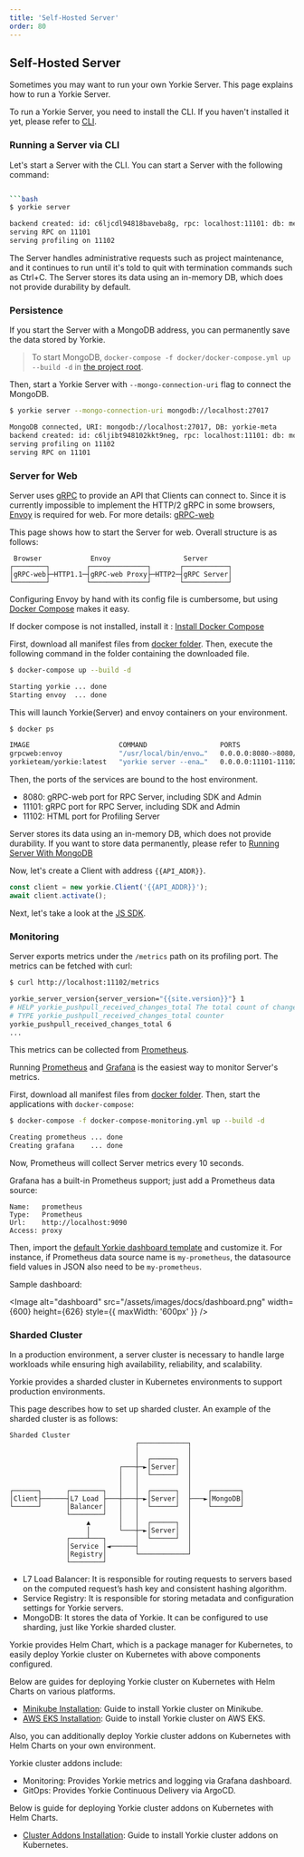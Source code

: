 ```yaml
---
title: 'Self-Hosted Server'
order: 80
---
```


## Self-Hosted Server

Sometimes you may want to run your own Yorkie Server. This page explains how to run a Yorkie Server.

To run a Yorkie Server, you need to install the CLI. If you haven't installed it yet, please refer to [CLI](/docs/cli).

### Running a Server via CLI

Let's start a Server with the CLI. You can start a Server with the following command:

```bash

```bash
$ yorkie server

backend created: id: c6ljcdl94818baveba8g, rpc: localhost:11101: db: memory
serving RPC on 11101
serving profiling on 11102
```
The Server handles administrative requests such as project maintenance, and it continues to run until it's told to quit with termination commands such as Ctrl+C.
The Server stores its data using an in-memory DB, which does not provide durability by default.

### Persistence

If you start the Server with a MongoDB address, you can permanently save the data stored by Yorkie.

> To start MongoDB, `docker-compose -f docker/docker-compose.yml up --build -d` in [the project root](https://github.com/yorkie-team/yorkie).

Then, start a Yorkie Server with `--mongo-connection-uri` flag to connect the MongoDB.

```bash
$ yorkie server --mongo-connection-uri mongodb://localhost:27017

MongoDB connected, URI: mongodb://localhost:27017, DB: yorkie-meta
backend created: id: c6ljibt948102kkt9neg, rpc: localhost:11101: db: mongodb://localhost:27017
serving profiling on 11102
serving RPC on 11101
```

### Server for Web

Server uses [gRPC](https://grpc.io/) to provide an API that Clients can connect to. Since it is currently impossible to implement the HTTP/2 gRPC in some browsers, [Envoy](https://www.envoyproxy.io/) is required for web. For more details: [gRPC-web](https://grpc.io/blog/state-of-grpc-web/)

This page shows how to start the Server for web. Overall structure is as follows:

```
 Browser            Envoy                  Server
┌────────┐         ┌──────────────┐       ┌───────────┐
│gRPC-web├─HTTP1.1─┤gRPC-web Proxy├─HTTP2─┤gRPC Server│
└────────┘         └──────────────┘       └───────────┘
```

Configuring Envoy by hand with its config file is cumbersome, but using [Docker Compose](https://docs.docker.com/compose/) makes it easy.

<Alert status="warning">If docker compose is not installed, install it : [Install Docker Compose](https://docs.docker.com/compose/install/)</Alert>

First, download all manifest files from [docker folder](https://github.com/yorkie-team/yorkie-team.github.io/tree/main/docker). Then, execute the following command in the folder containing the downloaded file.

```bash
$ docker-compose up --build -d

Starting yorkie ... done
Starting envoy  ... done
```

This will launch Yorkie(Server) and envoy containers on your environment.

```bash
$ docker ps

IMAGE                      COMMAND                  PORTS                                  NAMES
grpcweb:envoy              "/usr/local/bin/envo…"   0.0.0.0:8080->8080/tcp                 envoy
yorkieteam/yorkie:latest   "yorkie server --ena…"   0.0.0.0:11101-11102->11101-11102/tcp   yorkie
```

Then, the ports of the services are bound to the host environment.

- 8080: gRPC-web port for RPC Server, including SDK and Admin
- 11101: gRPC port for RPC Server, including SDK and Admin
- 11102: HTML port for Profiling Server

<Alert status="warning">Server stores its data using an in-memory DB, which does not provide durability. If you want to store data permanently, please refer to [Running Server With MongoDB](/docs/self-hosted-server#running-server-with-mongodb)</Alert>

Now, let's create a Client with address `{{API_ADDR}}`.

```javascript
const client = new yorkie.Client('{{API_ADDR}}');
await client.activate();
```

Next, let's take a look at the [JS SDK](/docs/js-sdk).

### Monitoring

Server exports metrics under the `/metrics` path on its profiling port.
The metrics can be fetched with curl:

```bash
$ curl http://localhost:11102/metrics

yorkie_server_version{server_version="{{site.version}}"} 1
# HELP yorkie_pushpull_received_changes_total The total count of changes included
# TYPE yorkie_pushpull_received_changes_total counter
yorkie_pushpull_received_changes_total 6
...
```

This metrics can be collected from [Prometheus](https://prometheus.io/).

Running [Prometheus](https://prometheus.io/) and [Grafana](https://grafana.com/oss/grafana/) is the easiest way to monitor Server's metrics.

First, download all manifest files from [docker folder](https://github.com/yorkie-team/yorkie-team.github.io/tree/main/docker). Then, start the applications with `docker-compose`:

```bash
$ docker-compose -f docker-compose-monitoring.yml up --build -d

Creating prometheus ... done
Creating grafana    ... done
```

Now, Prometheus will collect Server metrics every 10 seconds.

Grafana has a built-in Prometheus support; just add a Prometheus data source:

```
Name:   prometheus
Type:   Prometheus
Url:    http://localhost:9090
Access: proxy
```

Then, import the [default Yorkie dashboard template](https://github.com/yorkie-team/yorkie-team.github.io/tree/main/docker/yorkie-dashboard.json) and customize it. For instance, if Prometheus data source name is `my-prometheus`, the datasource field values in JSON also need to be `my-prometheus`.

Sample dashboard:

<Image alt="dashboard" src="/assets/images/docs/dashboard.png" width={600} height={626} style={{ maxWidth: '600px' }} />

### Sharded Cluster

In a production environment, a server cluster is necessary to handle large workloads while ensuring high availability, reliability, and scalability.

Yorkie provides a sharded cluster in Kubernetes environments to support production environments.

This page describes how to set up sharded cluster. An example of the sharded cluster is as follows:

```
Sharded Cluster
                               ┌────────────┐
                               │            │
                               │  ┌──────┐  │
                           ┌───┼─►│Server│  │
                           │   │  └──────┘  │
                           │   │            │
┌──────┐      ┌────────┐   │   │  ┌──────┐  │    ┌───────┐
│Client├──────┤L7 Load ├───┼───┼─►│Server│  ├───►│MongoDB│
└──────┘      │Balancer│   │   │  └──────┘  │    └───────┘
              └────────┘   │   │            │
                   ▲       │   │  ┌──────┐  │
                   │       └───┼─►│Server│  │
              ┌────┴───┐       │  └──────┘  │
              │Service │◄──────┤            │
              │Registry│       └────────────┘
              └────────┘
```

- L7 Load Balancer: It is responsible for routing requests to servers based on the computed request’s hash key and consistent hashing algorithm.
- Service Registry: It is responsible for storing metadata and configuration settings for Yorkie servers.
- MongoDB: It stores the data of Yorkie. It can be configured to use sharding, just like Yorkie sharded cluster.

Yorkie provides Helm Chart, which is a package manager for Kubernetes, to easily deploy Yorkie cluster on Kubernetes with above components configured.

Below are guides for deploying Yorkie cluster on Kubernetes with Helm Charts on various platforms.

- [Minikube Installation](/docs/self-hosted-server/minikube): Guide to install Yorkie cluster on Minikube.
- [AWS EKS Installation](/docs/self-hosted-server/aws-eks): Guide to install Yorkie cluster on AWS EKS.

Also, you can additionally deploy Yorkie cluster addons on Kubernetes with Helm Charts on your own environment.

Yorkie cluster addons include:

- Monitoring: Provides Yorkie metrics and logging via Grafana dashboard.
- GitOps: Provides Yorkie Continuous Delivery via ArgoCD.

Below is guide for deploying Yorkie cluster addons on Kubernetes with Helm Charts.

- [Cluster Addons Installation](/docs/self-hosted-server/cluster-addons): Guide to install Yorkie cluster addons on Kubernetes.
